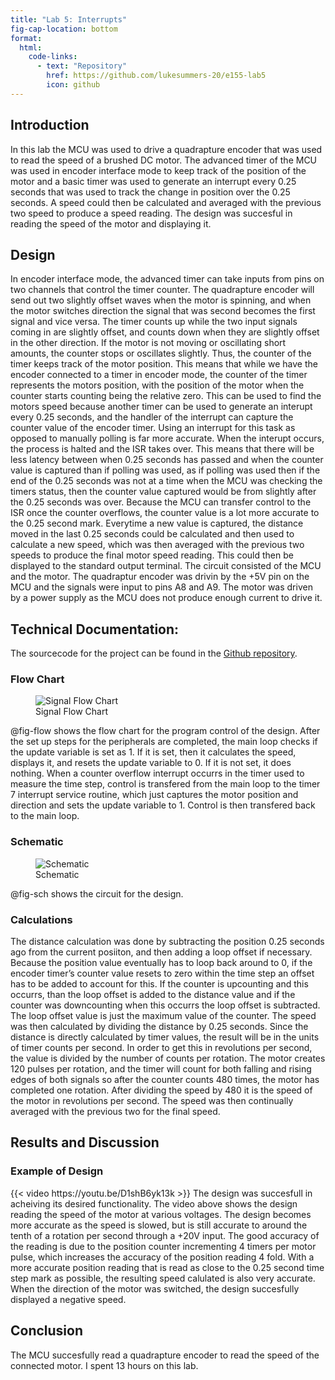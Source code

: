 ```yaml
---
title: "Lab 5: Interrupts"
fig-cap-location: bottom
format:
  html:
    code-links:
      - text: "Repository"
        href: https://github.com/lukesummers-20/e155-lab5
        icon: github
---
```


## Introduction
In this lab the MCU was used to drive a quadrapture encoder that was used to read the speed of a brushed DC motor. The advanced timer of the MCU was used in encoder interface mode to keep track of the position of the motor and a basic timer was used to generate an interrupt every 0.25 seconds that was used to track the change in position over the 0.25 seconds. A speed could then be calculated and averaged with the previous two speed to produce a speed reading. The design was succesful in reading the speed of the motor and displaying it.

## Design
In encoder interface mode, the advanced timer can take inputs from pins on two channels that control the timer counter. The quadrapture encoder will send out two slightly offset waves when the motor is spinning, and when the motor switches direction the signal that was second becomes the first signal and vice versa. The timer counts up while the two input signals coming in are slightly offset, and counts down when they are slightly offset in the other direction. If the motor is not moving or oscillating short amounts, the counter stops or oscillates slightly. Thus, the counter of the timer keeps track of the motor position. This means that while we have the encoder connected to a timer in encoder mode, the counter of the timer represents the motors position, with the position of the motor when the counter starts counting being the relative zero. This can be used to find the motors speed because another timer can be used to generate an interupt every 0.25 seconds, and the handler of the interrupt can capture the counter value of the encoder timer. Using an interrupt for this task as opposed to manually polling is far more accurate. When the interupt occurs, the process is halted and the ISR takes over. This means that there will be less latency between when 0.25 seconds has passed and when the counter value is captured than if polling was used, as if polling was used then if the end of the 0.25 seconds was not at a time when the MCU was checking the timers status, then the counter value captured would be from slightly after the 0.25 seconds was over. Because the MCU can transfer control to the ISR once the counter overflows, the counter value is a lot more accurate to the 0.25 second mark. Everytime a new value is captured, the distance moved in the last 0.25 seconds could be calculated and then used to calculate a new speed, which was then averaged with the previous two speeds to produce the final motor speed reading. This could then be displayed to the standard output terminal. The circuit consisted of the MCU and the motor. The quadraptur encoder was drivin by the +5V pin on the MCU and the signals were input to pins A8 and A9. The motor was driven by a power supply as the MCU does not produce enough current to drive it. 

## Technical Documentation:
The sourcecode for the project can be found in the [Github repository](https://github.com/lukesummers-20/e155-lab5).

### Flow Chart
![Signal Flow Chart](images/flow.jpeg){#fig-flow}

@fig-flow shows the flow chart for the program control of the design. After the set up steps for the peripherals are completed, the main loop checks if the update variable is set as 1. If it is set, then it calculates the speed, displays it, and resets the update variable to 0. If it is not set, it does nothing. When a counter overflow interrupt occurrs in the timer used to measure the time step, control is transfered from the main loop to the timer 7 interrupt service routine, which just captures the motor position and direction and sets the update variable to 1. Control is then transfered back to the main loop.

### Schematic
![Schematic](images/schematic.jpg){#fig-sch}

@fig-sch shows the circuit for the design. 

### Calculations
The distance calculation was done by subtracting the position 0.25 seconds ago from the current posiiton, and then adding a loop offset if necessary. Because the position value eventually has to loop back around to 0, if the encoder timer's counter value resets to zero within the time step an offset has to be added to account for this. If the counter is upcounting and this occurrs, than the loop offset is added to the distance value and if the counter was downcounting when this occurrs the loop offset is subtracted. The loop offset value is just the maximum value of the counter. The speed was then calculated by dividing the distance by 0.25 seconds. Since the distance is directly calculated by timer values, the result will be in the units of timer counts per second. In order to get this in revolutions per second, the value is divided by the number of counts per rotation. The motor creates 120 pulses per rotation, and the timer will count for both falling and rising edges of both signals so after the counter counts 480 times, the motor has completed one rotation. After dividing the speed by 480 it is the speed of the motor in revolutions per second. The speed was then continually averaged with the previous two for the final speed.

## Results and Discussion

### Example of Design

{{< video https://youtu.be/D1shB6yk13k >}}
The design was succesfull in acheiving its desired functionality. The video above shows the design reading the speed of the motor at various voltages. The design becomes more accurate as the speed is slowed, but is still accurate to around the tenth of a rotation per second through a +20V input. The good accuracy of the reading is due to the position counter incrementing 4 timers per motor pulse, which increases the accuracy of the position reading 4 fold. With a more accurate position reading that is read as close to the 0.25 second time step mark as possible, the resulting speed calulated is also very accurate. When the direction of the motor was switched, the design succesfully displayed a negative speed. 

## Conclusion
The MCU succesfully read a quadrapture encoder to read the speed of the connected motor. I spent 13 hours on this lab. 